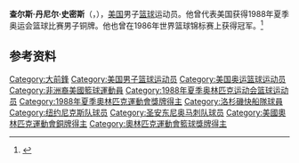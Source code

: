 {{Otheruses|other=名为查尔斯·史密斯的其他人物|查尔斯·史密斯}}

'''查尔斯·丹尼尔·史密斯'''（{{lang-en|Charles Daniel Smith}}，{{bd|1965年|7月16日||}}），[[美国|美国]]男子[[篮球|篮球]]运动员。他曾代表美国获得1988年夏季奥运会篮球比赛男子铜牌。他也曾在1986年世界篮球锦标赛上获得冠军。<ref>{{Cite web|title=Charles D. Smith|url=https://www.olympedia.org/athletes/7140|accessdate=2021-04-14|work=Olympedia|archive-date=2021-04-19|archive-url=https://web.archive.org/web/20210419114451/https://www.olympedia.org/athletes/7140|dead-url=no}}</ref>

== 参考资料 ==
{{reflist}}

{{1988年NBA选秀}}
{{1986年男篮世锦赛美国队阵容}}
{{1988年夏季奥运会美国男子篮球阵容}}

{{Authority control}}
{{DEFAULTSORT:Smith, Charles}}
[[Category:大前鋒|Category:大前鋒]]
[[Category:美国男子篮球运动员|Category:美国男子篮球运动员]]
[[Category:美国奥运篮球运动员|Category:美国奥运篮球运动员]]
[[Category:非洲裔美國籃球運動員|Category:非洲裔美國籃球運動員]]
[[Category:1988年夏季奥林匹克运动会篮球运动员|Category:1988年夏季奥林匹克运动会篮球运动员]]
[[Category:1988年夏季奧林匹克運動會獎牌得主|Category:1988年夏季奧林匹克運動會獎牌得主]]
[[Category:洛杉磯快船隊球員|Category:洛杉磯快船隊球員]]
[[Category:纽约尼克斯队球员|Category:纽约尼克斯队球员]]
[[Category:圣安东尼奥马刺队球员|Category:圣安东尼奥马刺队球员]]
[[Category:美國奧林匹克運動會銅牌得主|Category:美國奧林匹克運動會銅牌得主]]
[[Category:奧林匹克運動會籃球獎牌得主|Category:奧林匹克運動會籃球獎牌得主]]